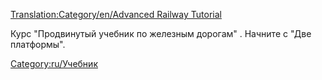[[Translation:Category/en/Advanced Railway Tutorial]]


Курс "Продвинутый учебник по железным дорогам" .
Начните с "Две платформы".

[[Category:ru/Учебник]]